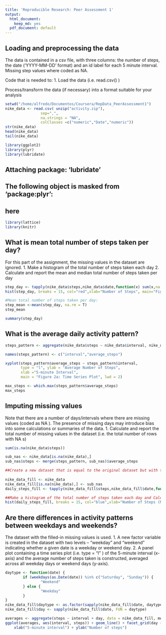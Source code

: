```yaml
---
title: 'Reproducible Research: Peer Assessment 1'
output:
  html_document:
    keep_md: yes
  pdf_document: default
---
```


## Loading and preprocessing the data
The data is contained in a csv file, with three columns: the number of steps, the date (‘YYYY-MM-DD’ format) and an id label for each 5 minute interval. Missing step values where coded as NA.

Code that is needed to: 1. Load the data (i.e. read.csv() )

Process/transform the data (if necessary) into a format suitable for your analysis

```r
setwd("/home/alfredo/Documentos/Coursera/RepData_PeerAssessment1")
nike_data <- read.csv( unzip("activity.zip"),
                sep=",",
                na.strings = "NA",
                colClasses =c("numeric","Date","numeric"))
str(nike_data)
head(nike_data)
tail(nike_data)
```



```r
library(ggplot2)
library(plyr)
library(lubridate)
```

## 
## Attaching package: 'lubridate'
## 
## The following object is masked from 'package:plyr':
## 
##     here
```r
library(lattice)
library(knitr)

```



## What is mean total number of steps taken per day?

For this part of the assignment, the missing values in the dataset are ignored. 1. Make a histogram of the total number of steps taken each day 2. Calculate and report the mean and median total number of steps taken per day
```r
step_day <- tapply(nike_data$steps,nike_data$date,function(x) sum(x,na.rm=TRUE))
hist(step_day, breaks = 15, col="red",xlab="Number of Steps", main="Figure 1: Daily Steps")
```

```r
#Mean total number of steps taken per day:
step_mean <-mean(step_day, na.rm = T)
step_mean

summary(step_day)

```


## What is the average daily activity pattern?

```r
steps_pattern <- aggregate(nike_data$steps ~ nike_data$interval, nike_data, FUN=mean, na.rm=T)

names(steps_pattern) <- c("interval","average_steps")

xyplot(steps_pattern$average_steps ~ steps_pattern$interval, 
       type = "l", ylab = "Average Number of Steps", 
       xlab ="5-minute Interval",
       main = "Figure 2a: Time Series Plot", lwd = 2)

max_steps <- which.max(steps_pattern$average_steps)
max_steps
```
## Imputing missing values

Note that there are a number of days/intervals where there are missing values (coded as NA ). The presence of missing days may introduce bias into some calculations or summaries of the data. 1. Calculate and report the total number of missing values in the dataset (i.e. the total number of rows with NA s)
```r

sum(is.na(nike_data$steps))

sub_nas <- nike_data[is.na(nike_data),]
sub_nas$steps <- merge(steps_pattern, sub_nas)$average_steps

##Create a new dataset that is equal to the original dataset but with the missing data filled in.
 
nike_data_fill <- nike_data
nike_data_fill[is.na(nike_data),] <- sub_nas
daily_steps_fill <- tapply(nike_data_fill$steps,nike_data_fill$date,function(x) sum(x,na.rm=TRUE))

##Make a histogram of the total number of steps taken each day and Calculate and report the mean and median total number of steps taken per day. Do these values differ from the estimates from the first part of the assignment? What is the impact of imputing missing data on the estimates of the total daily number of steps?
hist(daily_steps_fill, breaks = 15, col="blue",xlab="Number of Steps (Mean = NAs)", main="Figure 4: Daily Steps")
```



## Are there differences in activity patterns between weekdays and weekends?
The dataset with the filled-in missing values is used. 1. A new factor variable is created in the dataset with two levels – “weekday” and “weekend” indicating whether a given date is a weekday or weekend day. 2. A panel plot containing a time series plot (i.e. type = “l” ) of the 5-minute interval (x-axis) and the average number of steps taken is constructed, averaged across all weekday days or weekend days (y-axis).

```r
daytype <- function(date) {
        if (weekdays(as.Date(date)) %in% c("Saturday", "Sunday")) {
                "Weekend"
        } else {
                "Weekday"
        }
}
nike_data_fill$daytype <- as.factor(sapply(nike_data_fill$date, daytype))
nike_data_fill$day <- sapply(nike_data_fill$date, FUN = daytype)

averages <- aggregate(steps ~ interval + day, data = nike_data_fill, mean)
ggplot(averages, aes(interval, steps)) + geom_line() + facet_grid(day ~ .) + 
    xlab("5-minute interval") + ylab("Number of steps")
```
